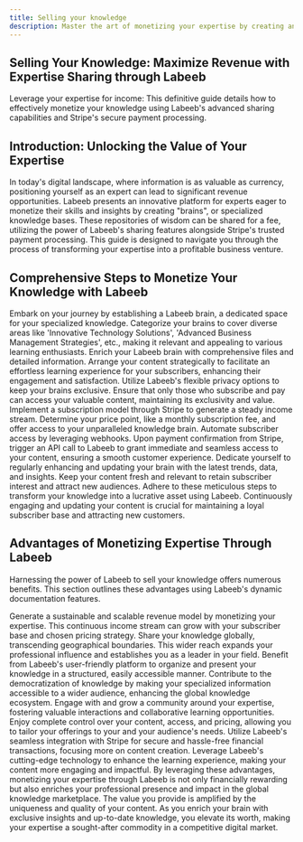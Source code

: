 ```yaml
---
title: Selling your knowledge
description: Master the art of monetizing your expertise by creating and sharing specialized knowledge databases through Labeeb, integrated with Stripe for seamless payment processing. Unlock the potential of your intellectual assets and transform your insights into income.
---
```


## Selling Your Knowledge: Maximize Revenue with Expertise Sharing through Labeeb

<Info>
Leverage your expertise for income: This definitive guide details how to effectively monetize your knowledge using Labeeb's advanced sharing capabilities and Stripe's secure payment processing.
</Info>

## Introduction: Unlocking the Value of Your Expertise
In today's digital landscape, where information is as valuable as currency, positioning yourself as an expert can lead to significant revenue opportunities. Labeeb presents an innovative platform for experts eager to monetize their skills and insights by creating "brains", or specialized knowledge bases. These repositories of wisdom can be shared for a fee, utilizing the power of Labeeb's sharing features alongside Stripe's trusted payment processing. This guide is designed to navigate you through the process of transforming your expertise into a profitable business venture.

## Comprehensive Steps to Monetize Your Knowledge with Labeeb

<Steps>
    <Step title="Initiate by Creating a Labeeb Brain">
        Embark on your journey by establishing a Labeeb brain, a dedicated space for your specialized knowledge. Categorize your brains to cover diverse areas like 'Innovative Technology Solutions', 'Advanced Business Management Strategies', etc., making it relevant and appealing to various learning enthusiasts.
    </Step>
    <Step title="Populate Your Brain with Rich Content">
        Enrich your Labeeb brain with comprehensive files and detailed information. Arrange your content strategically to facilitate an effortless learning experience for your subscribers, enhancing their engagement and satisfaction.
    </Step>
    <Step title="Customize Access with Privacy Settings">
        Utilize Labeeb's flexible privacy options to keep your brains exclusive. Ensure that only those who subscribe and pay can access your valuable content, maintaining its exclusivity and value.
    </Step>
    <Step title="Seamless Monetization with Stripe Integration">
        Implement a subscription model through Stripe to generate a steady income stream. Determine your price point, like a monthly subscription fee, and offer access to your unparalleled knowledge brain.
    </Step>
    <Step title="Streamline Access Management with Webhooks">
        Automate subscriber access by leveraging webhooks. Upon payment confirmation from Stripe, trigger an API call to Labeeb to grant immediate and seamless access to your content, ensuring a smooth customer experience.
    </Step>
    <Step title="Continuously Update and Expand Your Knowledge Base">
        Dedicate yourself to regularly enhancing and updating your brain with the latest trends, data, and insights. Keep your content fresh and relevant to retain subscriber interest and attract new audiences.
    </Step>
</Steps>

<Info>
Adhere to these meticulous steps to transform your knowledge into a lucrative asset using Labeeb. Continuously engaging and updating your content is crucial for maintaining a loyal subscriber base and attracting new customers.
</Info>

## Advantages of Monetizing Expertise Through Labeeb
Harnessing the power of Labeeb to sell your knowledge offers numerous benefits. This section outlines these advantages using Labeeb's dynamic documentation features.

<CardGroup cols={3}>
  <Card title="Continuous Income Stream" icon="💰">
    Generate a sustainable and scalable revenue model by monetizing your expertise. This continuous income stream can grow with your subscriber base and chosen pricing strategy.
  </Card>
  <Card title="Amplified Reach" icon="🌍">
    Share your knowledge globally, transcending geographical boundaries. This wider reach expands your professional influence and establishes you as a leader in your field.
  </Card>
  <Card title="Structured Knowledge Sharing" icon="📚">
    Benefit from Labeeb's user-friendly platform to organize and present your knowledge in a structured, easily accessible manner.
  </Card>
</CardGroup>
<CardGroup cols={2}>
  <Card title="Global Knowledge Contribution" icon="🌐">
    Contribute to the democratization of knowledge by making your specialized information accessible to a wider audience, enhancing the global knowledge ecosystem.
  </Card>
  <Card title="Community Building" icon="🤝">
    Engage with and grow a community around your expertise, fostering valuable interactions and collaborative learning opportunities.
  </Card>
</CardGroup>
<Steps>
  <Step title="Flexibility and Control">
    Enjoy complete control over your content, access, and pricing, allowing you to tailor your offerings to your and your audience's needs.
  </Step>
  <Step title="Easy Payment Integration">
    Utilize Labeeb's seamless integration with Stripe for secure and hassle-free financial transactions, focusing more on content creation.
  </Step>
  <Step title="Advanced Learning Technology">
    Leverage Labeeb's cutting-edge technology to enhance the learning experience, making your content more engaging and impactful.
  </Step>
</Steps>
<Info>
By leveraging these advantages, monetizing your expertise through Labeeb is not only financially rewarding but also enriches your professional presence and impact in the global knowledge marketplace.
</Info>

<Info>
The value you provide is amplified by the uniqueness and quality of your content. As you enrich your brain with exclusive insights and up-to-date knowledge, you elevate its worth, making your expertise a sought-after commodity in a competitive digital market.
</Info>

